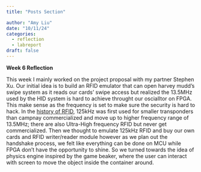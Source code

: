 ```yaml
---
title: "Posts Section"

author: "Amy Liu"
date: "10/11/24"
categories:
  - reflection
  - labreport
draft: false
---
```

**Week 6 Reflection**<br>

This week I mainly worked on the project proposal with my partner Stephen Xu. Our initial idea is to build an RFID emulator that can open harvey mudd's swipe system as it reads our cards' swipe access but realized the 13.5MHz used by the HID system is hard to achieve throught our oscialltor on FPGA. This make sense as the frequency is set to make sure the security is hard to hack. In the [history of RFID](https://www.rfidjournal.com/expert-views/the-history-of-rfid-technology/76202/), 125kHz was first used for smaller transponders than campnay commercialized and move up to higher frequency range of 13.5MHz; there are also Ultra-High frequency RFID but never get commercialized. Then we thought to emulate 125kHz RFID and buy our own cards and RFID writer/reader module however as we plan out the handshake process, we felt like everything can be done on MCU while FPGA don't have the opportunity to shine. So we turned towards the idea of physics engine inspired by the game beaker, where the user can interact with screen to move the object inside the container around. 